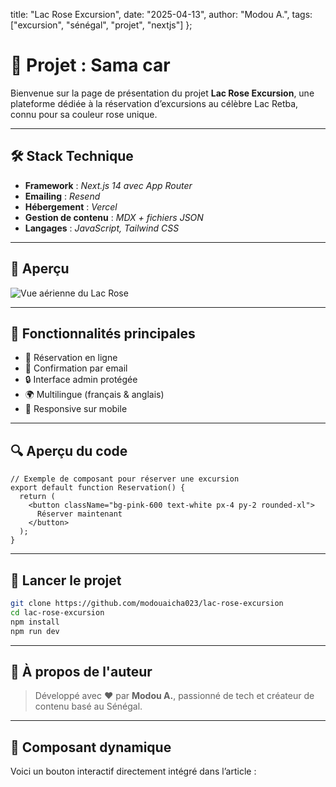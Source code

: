   title: "Lac Rose Excursion",
  date: "2025-04-13",
  author: "Modou A.",
  tags: ["excursion", "sénégal", "projet", "nextjs"]
};


# 🌅 Projet : Sama car

Bienvenue sur la page de présentation du projet **Lac Rose Excursion**, une plateforme dédiée à la réservation d’excursions au célèbre Lac Retba, connu pour sa couleur rose unique.

---

## 🛠️ Stack Technique

- **Framework** : _Next.js 14 avec App Router_
- **Emailing** : _Resend_
- **Hébergement** : _Vercel_
- **Gestion de contenu** : _MDX + fichiers JSON_
- **Langages** : _JavaScript, Tailwind CSS_

---

## 📸 Aperçu

<Image
  src="/projects/lac-rose-excursion.png"
  alt="Vue aérienne du Lac Rose"
  width={800}
  height={400}
/>

---

## 🧩 Fonctionnalités principales

- 📅 Réservation en ligne
- 📧 Confirmation par email
- 🔒 Interface admin protégée
- 🌍 Multilingue (français & anglais)
- 📱 Responsive sur mobile

---

## 🔍 Aperçu du code

```tsx
// Exemple de composant pour réserver une excursion
export default function Reservation() {
  return (
    <button className="bg-pink-600 text-white px-4 py-2 rounded-xl">
      Réserver maintenant
    </button>
  );
}
```

---

## 🚀 Lancer le projet

```bash
git clone https://github.com/modouaicha023/lac-rose-excursion
cd lac-rose-excursion
npm install
npm run dev
```

---

## 📌 À propos de l'auteur

> Développé avec ❤️ par **Modou A.**, passionné de tech et créateur de contenu basé au Sénégal.

---

## 🧪 Composant dynamique

Voici un bouton interactif directement intégré dans l’article :